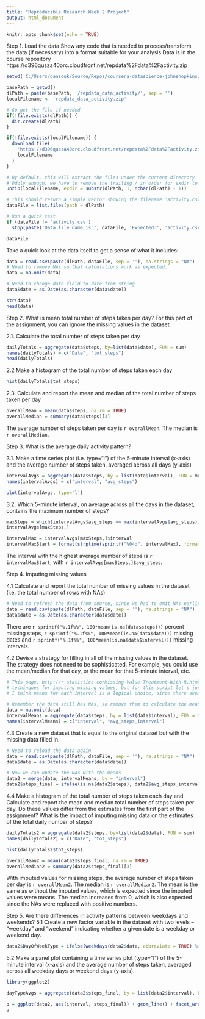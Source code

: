---
title: "Reproducible Research Week 2 Project"
output: html_document
---

```{r setup, include=FALSE}
knitr::opts_chunk$set(echo = TRUE)
```

Step 1. Load the data
Show any code that is needed to process/transform the data (if necessary) into a format suitable for your analysis
Data is in the course repository https://d396qusza40orc.cloudfront.net/repdata%2Fdata%2Factivity.zip

```{r}
setwd('C:/Users/dansouk/Source/Repos/coursera-datascience-johnshopkins/05-ReproducibleResearch/02-CourseProject/')

basePath = getwd()
dlPath = paste(basePath, '/repdata_data_activity/', sep = '')
localFilename <- 'repdata_data_activity.zip'

# Go get the file if needed
if(!file.exists(dlPath)) {
  dir.create(dlPath)
}

if(!file.exists(localFilename)) {
  download.file(
    'https://d396qusza40orc.cloudfront.net/repdata%2Fdata%2Factivity.zip',
    localFilename
  )
}

# By default, this will extract the files under the current directory. Let's put them in their own subdirectory
# Oddly enough, we have to remove the trailing / in order for exdir to work properly
unzip(localFilename, exdir = substr(dlPath, 1, nchar(dlPath) - 1))

# This should return a simple vector showing the filename 'activity.csv'
dataFile = list.files(path = dlPath)

# Run a quick test
if (dataFile != 'activity.csv')
  stop(paste('Data file name is:', dataFile, 'Expected:', 'activity.csv'))

dataFile
```

Take a quick look at the data itself to get a sense of what it includes:

```{r}

data = read.csv(paste(dlPath, dataFile, sep = ''), na.strings = "NA")
# Need to remove NAs so that calculations work as expected.
data = na.omit(data)

# Need to change date field to date from string
data$date = as.Date(as.character(data$date))

str(data)
head(data)


```


Step 2. What is mean total number of steps taken per day? For this part of the assignment, you can ignore the missing values in the dataset.

2.1. Calculate the total number of steps taken per day
```{r}
dailyTotals = aggregate(data$steps, by=list(data$date), FUN = sum)
names(dailyTotals) = c("Date", "tot_steps")
head(dailyTotals)
```

2.2 Make a histogram of the total number of steps taken each day
```{r}
hist(dailyTotals$tot_steps)

```
  
2.3. Calculate and report the mean and median of the total number of steps taken per day
```{r}
overallMean = mean(data$steps, na.rm = TRUE)
overallMedian = summary(data$steps)[3]

```

The average number of steps taken per day is `r overallMean`. The median is `r overallMedian`.

Step 3. What is the average daily activity pattern?

3.1. Make a time series plot (i.e. \color{red}{\verb|type = "l"|}type="l") of the 5-minute interval (x-axis) and the average number of steps taken, 
averaged across all days (y-axis)

```{r}
intervalAvgs = aggregate(data$steps, by = list(data$interval), FUN = mean)
names(intervalAvgs) = c("interval", "avg_steps")

plot(intervalAvgs, type='l')

```


3.2. Which 5-minute interval, on average across all the days in the dataset, contains the maximum number of steps?

```{r}

maxSteps = which(intervalAvgs$avg_steps == max(intervalAvgs$avg_steps))
intervalAvgs[maxSteps,]

intervalMax = intervalAvgs[maxSteps,]$interval
intervalMaxStart = format(strptime(sprintf("%04d", intervalMax), format="%H%M"), format = "%H:%M")

```


The interval with the highest average number of steps is `r intervalMaxStart`, with `r intervalAvgs[maxSteps,]$avg_steps`.

Step 4. Imputing missing values

4.1 Calculate and report the total number of missing values in the dataset (i.e. the total number of rows with NAs)

```{r}
# Need to refresh the data from source, since we had to omit NAs earlier.
data = read.csv(paste(dlPath, dataFile, sep = ''), na.strings = "NA")
data$date = as.Date(as.character(data$date))
```

There are `r sprintf("%.1f%%", 100*mean(is.na(data$steps)))` percent missing steps, `r sprintf("%.1f%%", 100*mean(is.na(data$date)))` missing dates and `r sprintf("%.1f%%", 100*mean(is.na(data$interval)))` missing intervals.
  
4.2 Devise a strategy for filling in all of the missing values in the dataset. The strategy does not need to be sophisticated. For example, you could use the mean/median for that day, or the mean for that 5-minute interval, etc.

```{r}
# This page, http://r-statistics.co/Missing-Value-Treatment-With-R.html, has some interesting and advanced
# techinques for imputing missing values, but for this script let's just stick with something really basic.
# I think means for each interval is a logical choice, since there seems to be so much variation by day.

# Remember the data still has NAs, so remove them to calculate the means
data = na.omit(data)
intervalMeans = aggregate(data$steps, by = list(data$interval), FUN = mean)
names(intervalMeans) = c("interval", "avg_steps_interval")

```
  
4.3 Create a new dataset that is equal to the original dataset but with the missing data filled in.
```{r}
# Need to reload the data again
data = read.csv(paste(dlPath, dataFile, sep = ''), na.strings = "NA")
data$date = as.Date(as.character(data$date))

# Now we can update the NAs with the means
data2 = merge(data, intervalMeans, by = "interval")
data2$steps_final = ifelse(is.na(data2$steps), data2$avg_steps_interval, data2$steps)

```
  
4.4 Make a histogram of the total number of steps taken each day and Calculate and report the mean and median total number of steps taken per day. Do these values differ from the estimates from the first part of the assignment? What is the impact of imputing missing data on the estimates of the total daily number of steps?

```{r}
dailyTotals2 = aggregate(data2$steps, by=list(data2$date), FUN = sum)
names(dailyTotals2) = c("Date", "tot_steps")

hist(dailyTotals2$tot_steps)

overallMean2 = mean(data2$steps_final, na.rm = TRUE)
overallMedian2 = summary(data2$steps_final)[3]

```

With imputed values for missing steps, the average number of steps taken per day is `r overallMean2`. The median is `r overallMedian2`. The mean is the same as without the imputed values, which is expected since the imputed values were means. The median increases from 0, which is also expected since the NAs were replaced with positive numbers.
  
Step 5. Are there differences in activity patterns between weekdays and weekends?
5.1 Create a new factor variable in the dataset with two levels – “weekday” and “weekend” indicating whether a given date is a weekday or weekend day.
```{r}
data2$DayOfWeekType = ifelse(weekdays(data2$date, abbreviate = TRUE) %in% c("Sat","Sun"), "weekend", "weekday")
```
  
5.2 Make a panel plot containing a time series plot (type="l") of the 5-minute interval (x-axis) and the average number of steps taken, averaged across all weekday days or weekend days (y-axis).
```{r}
library(ggplot2)

dayTypeAvgs = aggregate(data2$steps_final, by = list(data2$interval), FUN = mean)

p = ggplot(data2, aes(interval, steps_final)) + geom_line() + facet_wrap(~ DayOfWeekType, scales = 'fixed')
p

```

